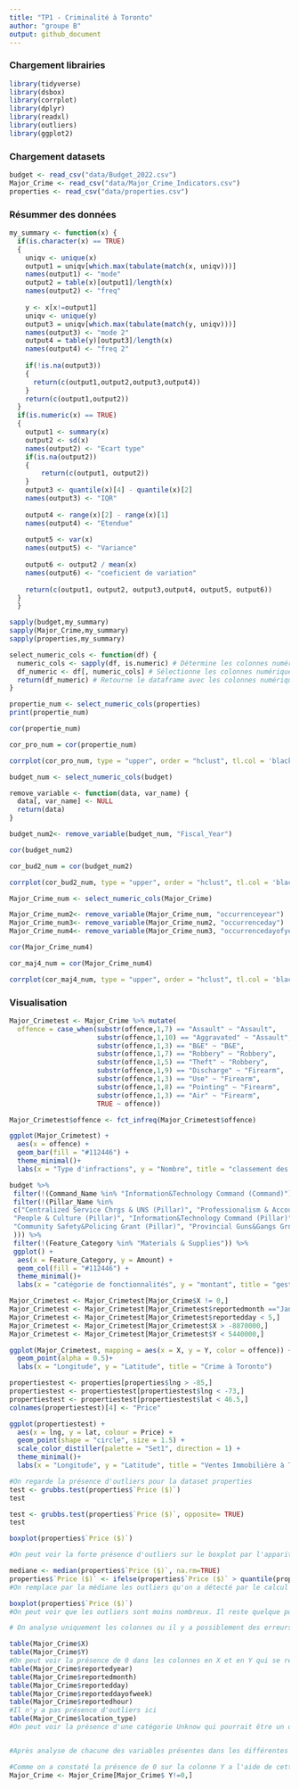 ```yaml
---
title: "TP1 - Criminalité à Toronto"
author: "groupe B"
output: github_document
---
```


### Chargement librairies
```r
library(tidyverse) 
library(dsbox) 
library(corrplot)
library(dplyr)
library(readxl)
library(outliers)
library(ggplot2)
```

### Chargement datasets

```r
budget <- read_csv("data/Budget_2022.csv")
Major_Crime <- read_csv("data/Major_Crime_Indicators.csv")
properties <- read_csv("data/properties.csv")
```
### Résummer des données

```r

my_summary <- function(x) {
  if(is.character(x) == TRUE)
  {
    uniqv <- unique(x)
    output1 = uniqv[which.max(tabulate(match(x, uniqv)))]
    names(output1) <- "mode"
    output2 = table(x)[output1]/length(x)
    names(output2) <- "freq"
    
    y <- x[x!=output1]
    uniqv <- unique(y)
    output3 = uniqv[which.max(tabulate(match(y, uniqv)))]
    names(output3) <- "mode 2"
    output4 = table(y)[output3]/length(x)
    names(output4) <- "freq 2"
    
    if(!is.na(output3))
    {
      return(c(output1,output2,output3,output4))
    }
    return(c(output1,output2))
  }
  if(is.numeric(x) == TRUE)
  {
    output1 <- summary(x)
    output2 <- sd(x)
    names(output2) <- "Ecart type"
    if(is.na(output2))
    {
        return(c(output1, output2))
    }
    output3 <- quantile(x)[4] - quantile(x)[2]
    names(output3) <- "IQR"
    
    output4 <- range(x)[2] - range(x)[1]
    names(output4) <- "Etendue"
    
    output5 <- var(x)
    names(output5) <- "Variance"
    
    output6 <- output2 / mean(x)
    names(output6) <- "coeficient de variation"
    
    return(c(output1, output2, output3,output4, output5, output6))
  }
  }

```

```r
sapply(budget,my_summary)
sapply(Major_Crime,my_summary)
sapply(properties,my_summary)
```





```r
select_numeric_cols <- function(df) {
  numeric_cols <- sapply(df, is.numeric) # Détermine les colonnes numériques
  df_numeric <- df[, numeric_cols] # Sélectionne les colonnes numériques
  return(df_numeric) # Retourne le dataframe avec les colonnes numériques uniquement
}
```


```r
propertie_num <- select_numeric_cols(properties)
print(propertie_num)
```

```r
cor(propertie_num)
```
```r
cor_pro_num = cor(propertie_num)
```

```r
corrplot(cor_pro_num, type = "upper", order = "hclust", tl.col = 'black', tl.srt = 45)
```

```r
budget_num <- select_numeric_cols(budget)

```

```r
remove_variable <- function(data, var_name) {
  data[, var_name] <- NULL
  return(data)
}

budget_num2<- remove_variable(budget_num, "Fiscal_Year")
```


```r
cor(budget_num2)
```
```r
cor_bud2_num = cor(budget_num2)
```

```r
corrplot(cor_bud2_num, type = "upper", order = "hclust", tl.col = 'black', tl.srt = 45)
```


```r
Major_Crime_num <- select_numeric_cols(Major_Crime)
```

```r
Major_Crime_num2<- remove_variable(Major_Crime_num, "occurrenceyear")
Major_Crime_num3<- remove_variable(Major_Crime_num2, "occurrenceday")
Major_Crime_num4<- remove_variable(Major_Crime_num3, "occurrencedayofyear")


```


```r
cor(Major_Crime_num4)
```

```r
cor_maj4_num = cor(Major_Crime_num4)
```

```r
corrplot(cor_maj4_num, type = "upper", order = "hclust", tl.col = 'black', tl.srt = 45)
```

### Visualisation

```r
Major_Crimetest <- Major_Crime %>% mutate(
  offence = case_when(substr(offence,1,7) == "Assault" ~ "Assault",
                      substr(offence,1,10) == "Aggravated" ~ "Assault",
                      substr(offence,1,3) == "B&E" ~ "B&E",
                      substr(offence,1,7) == "Robbery" ~ "Robbery",
                      substr(offence,1,5) == "Theft" ~ "Robbery",
                      substr(offence,1,9) == "Discharge" ~ "Firearm",
                      substr(offence,1,3) == "Use" ~ "Firearm",
                      substr(offence,1,8) == "Pointing" ~ "Firearm",
                      substr(offence,1,3) == "Air" ~ "Firearm",
                      TRUE ~ offence))

Major_Crimetest$offence <- fct_infreq(Major_Crimetest$offence)

ggplot(Major_Crimetest) +
  aes(x = offence) +
  geom_bar(fill = "#112446") +
  theme_minimal()+
  labs(x = "Type d'infractions", y = "Nombre", title = "classement des types infractions à Toronto")
```




```r
budget %>%
 filter(!(Command_Name %in% "Information&Technology Command (Command)")) %>%
 filter(!(Pillar_Name %in% 
 c("Centralized Service Chrgs & UNS (Pillar)", "Professionalism & Accountability (Pillar", "Finance & Business Mgmt (Pillar)", 
 "People & Culture (Pillar)", "Information&Technology Command (Pillar)", "Combat Gun&Gang Violence Grant (Pillar)", 
 "Community Safety&Policing Grant (Pillar)", "Provincial Guns&Gangs Grnt2 (Pillar)", "Community Safety&Policing Grnt2 (Pillar)"
 ))) %>%
 filter(!(Feature_Category %in% "Materials & Supplies")) %>%
 ggplot() +
  aes(x = Feature_Category, y = Amount) +
  geom_col(fill = "#112446") +
  theme_minimal()+
  labs(x = "catégorie de fonctionnalités", y = "montant", title = "gestion de finance de la police de Toronto")
```

```r
Major_Crimetest <- Major_Crimetest[Major_Crime$X != 0,]
Major_Crimetest <- Major_Crimetest[Major_Crimetest$reportedmonth =="January",]
Major_Crimetest <- Major_Crimetest[Major_Crimetest$reportedday < 5,]
Major_Crimetest <- Major_Crimetest[Major_Crimetest$X > -8870000,]
Major_Crimetest <- Major_Crimetest[Major_Crimetest$Y < 5440000,]

ggplot(Major_Crimetest, mapping = aes(x = X, y = Y, color = offence)) +
  geom_point(alpha = 0.5)+
  labs(x = "Longitude", y = "Latitude", title = "Crime à Toronto")

```


```r

propertiestest <- properties[properties$lng > -85,]
propertiestest <- propertiestest[propertiestest$lng < -73,]
propertiestest <- propertiestest[propertiestest$lat < 46.5,]
colnames(propertiestest)[4] <- "Price"

ggplot(propertiestest) +
  aes(x = lng, y = lat, colour = Price) +
  geom_point(shape = "circle", size = 1.5) +
  scale_color_distiller(palette = "Set1", direction = 1) +
  theme_minimal()+
  labs(x = "Longitude", y = "Latitude", title = "Ventes Immobilière à Toronto")


```



```r
#On regarde la présence d'outliers pour la dataset properties
test <- grubbs.test(properties$`Price ($)`)
test

test <- grubbs.test(properties$`Price ($)`, opposite= TRUE)
test

boxplot(properties$`Price ($)`)

#On peut voir la forte présence d'outliers sur le boxplot par l'apparition de points noirs. 

mediane <- median(properties$`Price ($)`, na.rm=TRUE)
properties$`Price ($)` <- ifelse(properties$`Price ($)` > quantile(properties$`Price ($)`, 0.75) + 1.5 * IQR(properties$`Price ($)`) | properties$`Price ($)` < quantile(properties$`Price ($)`, 0.25) - 1.5 * IQR(properties$`Price ($)`), mediane, properties$`Price ($)`)
#On remplace par la médiane les outliers qu'on a détecté par le calcul de l'équart type.

boxplot(properties$`Price ($)`)
#On peut voir que les outliers sont moins nombreux. Il reste quelque point noir mais qui ne sont pas concidéré comme des outliers.
```

```r
# On analyse uniquement les colonnes ou il y a possiblement des erreurs.

table(Major_Crime$X)
table(Major_Crime$Y)
#On peut voir la présence de 0 dans les colonnes en X et en Y qui se répète par la suite aussi dans la longitude et lattitude
table(Major_Crime$reportedyear)
table(Major_Crime$reportedmonth)
table(Major_Crime$reportedday)
table(Major_Crime$reporteddayofweek)
table(Major_Crime$reportedhour)
#Il n'y a pas présence d'outliers ici
table(Major_Crime$location_type)
#On peut voir la présence d'une catégorie Unknow qui pourrait être un outliers mais qui pourrait juste être par exemple des enquêtes non élucidées ou des cadavres non retrouvé. 


#Après analyse de chacune des variables présentes dans les différentes colonnes nous avons pu remarqué dans la colonne Y la présence de données étant égales a 0 ce qui est impossible pour la colonne X et Y car étant des coordonnées.
```
 
```r
#Comme on a constaté la présence de 0 sur la colonne Y a l'aide de cette fonction nous allons donc supprié toute la ligne.
Major_Crime <- Major_Crime[Major_Crime$ Y!=0,]
```






